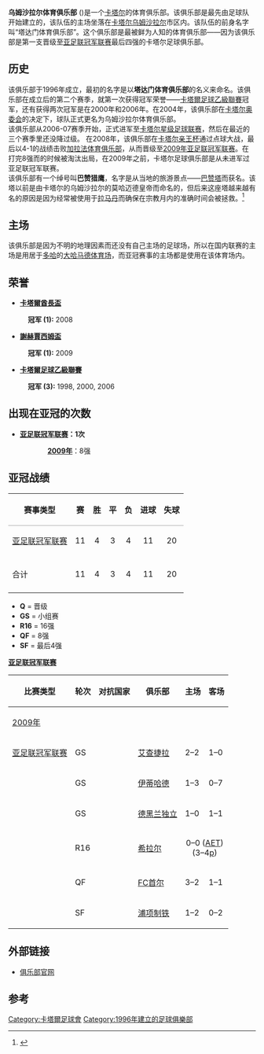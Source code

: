 {{Infobox football club
| clubname   = 烏姆沙拉爾<br />نادي أم صلال
| image      = [[Image:Umm_Salal_logo.jpg|180px]]
| fullname   = 乌姆沙拉尔体育俱乐部<br />نادي أم صلال الرياضي
| founded    = {{Start date and age|1996}}
| ground     = [[卡塔尔|卡塔尔]][[乌姆沙拉尔|乌姆沙拉尔]]<br> [[大哈马德体育场|大哈马德体育场]]
| capacity   = 15,000
| league     = [[卡塔爾星級足球聯賽|卡塔爾星級足球聯賽]]
| season     = 2021–22
| position   = 卡塔聯，第 6 位
| pattern_la1=|pattern_b1=_blackhorizontal|pattern_ra1=
| leftarm1=F1771D|body1=F1771D|rightarm1=F1771D|shorts1=F1771D|socks1=F1771D
| pattern_la2=|pattern_b2=_thinblackstripes|pattern_ra2=
| leftarm2=FFFFFF|body2=FFFFFF|rightarm2=FFFFFF|shorts2=FFFFFF|socks2=FFFFFF
| website = https://web.archive.org/web/20111208224703/http://www.ummsalalsc.com/
}}

'''乌姆沙拉尔体育俱乐部''' ({{lang-ar|نادي أم صلال الرياضي}})是一个[[卡塔尔|卡塔尔]]的体育俱乐部。该俱乐部是最先由足球队开始建立的，该队伍的主场坐落在[[卡塔尔|卡塔尔]][[乌姆沙拉尔|乌姆沙拉尔]]市区内。该队伍的前身名字叫“塔达门体育俱乐部”。这个俱乐部是最被鲜为人知的体育俱乐部——因为该俱乐部是第一支晋级至[[亚足联冠军联赛|亚足联冠军联赛]]最后四强的卡塔尔足球俱乐部。

== 历史 ==
该俱乐部于1996年成立，最初的名字是以'''塔达门体育俱乐部'''的名义来命名。该俱乐部在成立后的第二个赛季，就第一次获得冠军荣誉——[[卡塔爾足球乙級聯賽|卡塔爾足球乙級聯賽]]冠军，还有获得两次冠军是在2000年和2006年。在2004年，该俱乐部在[[卡塔尔奥委会|卡塔尔奥委会]]的决定下，球队正式更名为乌姆沙拉尔体育俱乐部。<br>
该俱乐部从2006-07赛季开始，正式进军至[[卡塔尔星级足球联赛|卡塔尔星级足球联赛]]，然后在最近的三个赛季里还没降过级。 在2008年，该俱乐部在[[卡塔尔亲王杯|卡塔尔亲王杯]]通过点球大战，最后以4-1的战绩击败[[加拉法体育俱乐部|加拉法体育俱乐部]]，从而晋级至[[2009年亚足联冠军联赛|2009年亚足联冠军联赛]]。在打完8强而的时候被淘汰出局，在2009年之前，卡塔尔足球俱乐部是从未进军过亚足联冠军联赛。<br>
该俱乐部有一个绰号叫'''巴赞猎鹰'''，名字是从当地的旅游景点——[[巴赞塔|巴赞塔]]而获名。该塔以前是由卡塔尔的乌姆沙拉尔的莫哈迈德皇帝而命名的，但后来这座塔越来越有名的原因是因为经常被使用于[[拉马丹|拉马丹]]而确保在宗教月内的准确时间会被拯救。<ref>{{cite web|url=http://www.explore-qatar.com/culture_and_heritage/places_to_visit/barzan-towers|title=Barzan towers|publisher=explore-qatar.com|accessdate=22 May 2013|archive-url=https://web.archive.org/web/20121212005504/http://www.explore-qatar.com/culture_and_heritage/places_to_visit/Barzan-towers|archive-date=2012-12-12|dead-url=yes}}</ref>

== 主场 ==
该俱乐部是因为不明的地理因素而还没有自己主场的足球场，所以在国内联赛的主场是用居于[[多哈|多哈]]的[[大哈马德体育场|大哈马德体育场]]，而亚冠赛事的主场都是使用在该体育场内。

== 荣誉 ==
*'''[[卡塔爾酋長盃|卡塔爾酋長盃]]'''
: '''冠军 (1):''' 2008

*'''[[謝赫賈西姆盃|謝赫賈西姆盃]]'''
: '''冠军 (1):''' 2009

*'''[[卡塔爾足球乙級聯賽|卡塔爾足球乙級聯賽]]'''
: '''冠军 (3):''' 1998, 2000, 2006

== 出现在亚冠的次数 ==
*'''[[亚足联冠军联赛|亚足联冠军联赛]]：1次'''
::'''[[2009年亚足联冠军联赛|2009年]]'''：8强

== 亚冠战绩 ==
{| align=left cellspacing="0" cellpadding="3" style="border:1px solid #AAAAAA;font-size:90%" 
|-bgcolor="#E4E4E4"
!style="border-bottom:1px solid #AAAAAA" |赛事类型
!style="border-bottom:1px solid #AAAAAA" align="center" |赛
!style="border-bottom:1px solid #AAAAAA" align="center" |胜
!style="border-bottom:1px solid #AAAAAA" align="center" |平
!style="border-bottom:1px solid #AAAAAA" align="center" |负
!style="border-bottom:1px solid #AAAAAA" align="center" |进球
!style="border-bottom:1px solid #AAAAAA" align="center" |失球
|-
| [[亚足联冠军联赛|亚足联冠军联赛]] ||align="center"| 11 ||align="center"| 4 ||align="center"| 3 ||align="center"| 4 ||align="center"| 11  ||align="center"| 20
|-
|- style="background:#E4E4E4;"
!! colspan="1"  align="centre" | 合计 !! 11 !! 4 !! 3 !! 4 !! 11 !! 20
|-
|}

{{clear}}

*'''Q''' = 晋级
*'''GS''' = 小组赛
*'''R16''' = 16强
*'''QF''' = 8强
*'''SF''' = 最后4强

'''[[亚足联冠军联赛|亚足联冠军联赛]]'''

{| class="wikitable collapsible"
! 比赛类型
! 轮次
! 对抗国家
! 俱乐部
! 主场
! 客场
|-
!colspan="6"|[[2009年亚足联冠军联赛|2009年]]
|- style="background:#FFFFFF;"
|[[亚足联冠军联赛|亚足联冠军联赛]]
|GS
|{{flagicon|UAE}}
|[[艾查捷拉足球俱乐部|艾查捷拉]]
|2–2
|1–0
|- style="background:#F5F5F5;"
|
|GS
|{{flagicon|KSA}}
|[[伊蒂哈德足球俱乐部|伊蒂哈德]]
|1–3
|0–7
|- style="background:#FFFFFF;"
|
|GS
|{{flagicon|IRN}}
|[[德黑兰独立|德黑兰独立]]
|1–0
|1–1
|- style="background:#F5F5F5;"
|
|R16
|{{flagicon|KSA}} 
|[[沙特希拉尔足球俱乐部|希拉尔]]
|colspan="2" align=center|0–0 ([[加时赛|AET]])<br> (3–4[[互射十二碼|p]])
|- style="background:#FFFFFF;"
|
|QF
|{{flagicon|KOR}} 
|[[FC首尔|FC首尔]]
|3–2
|1–1
|- style="background:#F5F5F5;"
|
|SF
|{{flagicon|KOR}} 
|[[浦项制铁|浦项制铁]]
|1–2
|0–2
|}

== 外部链接 ==
* [https://web.archive.org/web/20111208224703/http://www.ummsalalsc.com/ 俱乐部官网]

== 参考 ==
{{reflist}}

[[Category:卡塔爾足球會|Category:卡塔爾足球會]]
[[Category:1996年建立的足球俱樂部|Category:1996年建立的足球俱樂部]]